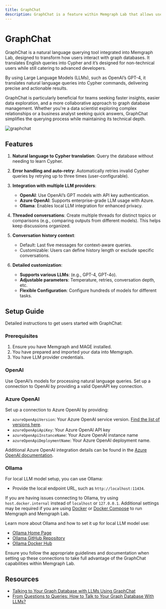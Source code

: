 ```yaml
---
title: GraphChat
description: GraphChat is a feature within Memgraph Lab that allows users to query the Memgraph database using the English language instead of Cypher queries.
---
```



# GraphChat

GraphChat is a natural language querying tool integrated into Memgraph Lab,
designed to transform how users interact with graph databases. It translates
English queries into Cypher and it’s designed for non-technical users while
still catering to advanced developers.

By using Large Language Models (LLMs), such as OpenAI’s GPT-4, it translates
natural language queries into Cypher commands, delivering precise and actionable
results. 

GraphChat is particularly beneficial for teams seeking faster insights, easier
data exploration, and a more collaborative approach to graph database
management. Whether you're a data scientist exploring complex relationships or a
business analyst seeking quick answers, GraphChat simplifies the querying
process while maintaining its technical depth.

![graphchat](/pages/ai-ecosystem/graphchat/graphchat.png)

## Features

1. **Natural language to Cypher translation**: Query the database without needing to learn Cypher.

2. **Error handling and auto-retry**: Automatically retries invalid Cypher queries by retrying up to three times (user-configurable).

3. **Integration with multiple LLM providers**:
   - **OpenAI**: Use OpenAI’s GPT models with API key authentication.
   - **Azure OpenAI**: Supports enterprise-grade LLM usage with Azure.
   - **Ollama**: Enables local LLM integration for enhanced privacy.

4. **Threaded conversations**: Create multiple threads for distinct topics or
  comparisons (e.g., comparing outputs from different models). This helps keep
  discussions organized.

5. **Conversation history context**:
   - Default: Last five messages for context-aware queries.
   - Customizable: Users can define history length or exclude specific conversations.

6. **Detailed customization**:
   - **Supports various LLMs**: (e.g., GPT-4, GPT-4o).
   - **Adjustable parameters**: Temperature, retries, conversation depth, etc.
   - **Flexible Configuration**: Configure hundreds of models for different tasks.


## Setup Guide

Detailed instructions to get users started with GraphChat:

### Prerequisites

1. Ensure you have Memgraph and MAGE installed.
2. You have prepared and imported your data into Memgraph.
3. You have LLM provider credentials.

### OpenAI

Use OpenAI’s models for processing natural language queries. Set up a connection to OpenAI by providing a valid OpenAPI key connection.

### Azure OpenAI

Set up a connection to Azure OpenAI by providing:

- `azureOpenApiVersion`: Your Azure OpenAI service version. [Find the list of versions here](https://learn.microsoft.com/en-us/azure/ai-services/openai/reference#chat-completions).
- `azureOpenApiApiKey`: Your Azure OpenAI API key
- `azureOpenApiInstanceName`: Your Azure OpenAI instance name
- `azureOpenApiDeploymentName`: Your Azure OpenAI deployment name.

Additional Azure OpenAI integration details can be found in the [Azure OpenAI documentation](https://js.langchain.com/docs/integrations/text_embedding/azure_openai).

### Ollama

For local LLM model setup, you can use Ollama:

- Provide the local endpoint URL, such as `http://localhost:11434`.

<Callout>

If you are having issues connecting to Ollama, try using `host.docker.internal`
instead of `localhost` or `127.0.0.1`. Additional settings may be required if
you are using
[Docker](/getting-started/install-memgraph/docker#issues-when-connecting-to-memgraph-lab-to-memgraph)
or [Docker Compose](#) to run Memgraph and Memgraph Lab.

</Callout>

Learn more about Ollama and how to set it up for local LLM model use:

- [Ollama Home Page](https://ollama.com/)
- [Ollama GitHub Repository](https://github.com/ollama/ollama)
- [Ollama Docker Hub](https://hub.docker.com/r/ollama/ollama)

Ensure you follow the appropriate guidelines and documentation when setting up these connections to take full advantage of the GraphChat capabilities within Memgraph Lab.

## Resources

- [Talking to Your Graph Database with LLMs Using GraphChat](https://memgraph.com/blog/talking-to-graph-database-llms-graphchat-webinar-recap)
- [From Questions to Queries: How to Talk to Your Graph Database With LLMs?](https://memgraph.com/webinars/how-to-talk-to-your-graph-database-with-llm)

<CommunityLinks/>
